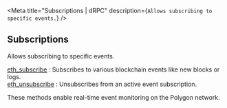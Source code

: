 
<Meta
  title="Subscriptions | dRPC"
  description={`Allows subscribing to specific events.`}
/>
## Subscriptions

Allows subscribing to specific events.

[eth_subscribe](/polygon-api/subscriptions/eth_subscribe) : Subscribes to various blockchain events like new blocks or logs. \
[eth_unsubscribe](/polygon-api/subscriptions/eth_unsubscribe) : Unsubscribes from an active event subscription.

These methods enable real-time event monitoring on the Polygon network.

<Space h={16} />
<GetStarted />

